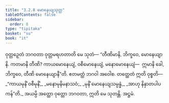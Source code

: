 ```yaml
---
title: "3.2.8 မောနေယျသုတ္တ"
tableOfContents: false
sidebar:
  order: 8
type: "tipitaka"
basket: "su"
book: "it"
---
```



<DynamicBreadcrumb />

<Division number="67" book="it" e="ch" v="18" p="234">

<Paragraph number="430" book="it">
ဝုတ္တဉှေတံ ဘဂဝတာ ဝုတ္တမရဟတာတိ မေ သုတံ—
</Paragraph>

<Paragraph number="431" book="it">
“တီဏိမာနိ, ဘိက္ခဝေ, မောနေယျာနိ. ကတမာနိ တီဏိ? ကာယမောနေယျံ, ဝစီမောနေယျံ, မနောမောနေယျံ—  ဣမာနိ ခေါ, ဘိက္ခဝေ, တီဏိ မောနေယျာနီ”တိ. ဧတမတ္ထံ ဘဂဝါ အဝေါစ. တတ္ထေတံ ဣတိ ဝုစ္စတိ—
</Paragraph>

<Paragraph number="432" type="verses" book="it">
_“ကာယမုနိံ ဝစီမုနိံ,_  
_မနောမုနိမနာသဝံ;_  
_မုနိံ မောနေယျသမ္ပန္နံ,_  
_အာဟု နိနှာတပါပကန်”တိ._  

</Paragraph>

<Paragraph number="433" book="it">
အယမ္ပိ အတ္ထော ဝုတ္တော ဘဂဝတာ, ဣတိ မေ သုတန္တိ.

</Paragraph>
</Division>

<Paragraph number="434" type="center" book="it">
အဋ္ဌမံ.
</Paragraph>